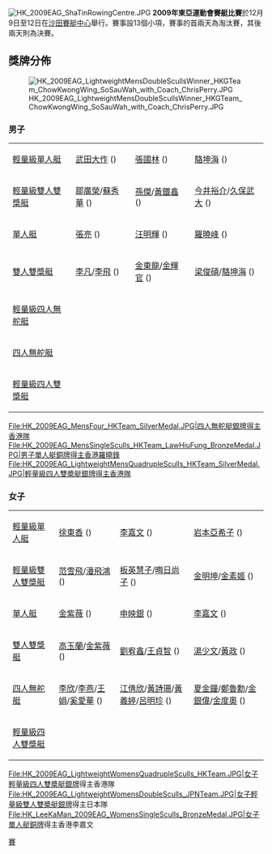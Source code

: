 [[File:HK_2009EAG_ShaTinRowingCentre.JPG|thumb]] 
'''2009年東亞運動會賽艇比賽'''於12月9日至12日在[[城門河|沙田賽艇中心]]舉行。賽事設13個小項，賽事的首兩天為淘汰賽，其後兩天則為決賽。

== 獎牌分佈 ==
[[File:HK_2009EAG_LightweightMensDoubleScullsWinner_HKGTeam_ChowKwongWing_SoSauWah_with_Coach_ChrisPerry.JPG|thumb]]
===男子===
{| {{MedalistTable|type=項目|style=font-size:small;}}
|-
| [[2009年東亞運動會賽艇比賽—男子輕量級單人艇|輕量級單人艇]]
| [[武田大作|武田大作]] ({{JPN}})
| [[張國林|張國林]] ({{CHN}})
| [[駱坤海|駱坤海]] ({{HKG}})
|-
| [[2009年東亞運動會賽艇比賽—男子輕量級雙人雙槳艇|輕量級雙人雙槳艇]]
| [[鄒廣榮|鄒廣榮]]/[[蘇秀華|蘇秀華]] ({{HKG}}) 
| [[孫傑|孫傑]]/[[黃鐵鑫|黃鐵鑫]] ({{CHN}})
| [[今井裕介|今井裕介]]/[[久保武大|久保武大]] ({{JPN}})
|-
| [[2009年東亞運動會賽艇比賽—男子單人艇|單人艇]]
| [[張亮_(賽艇運動員)|張亮]] ({{CHN}})
| [[汪明輝|汪明輝]] ({{TPE}})
| [[羅曉峰|羅曉峰]] ({{HKG}})
|-
| [[2009年東亞運動會賽艇比賽—男子雙人雙槳艇|雙人雙槳艇]]
| [[李凡|李凡]]/[[李飛|李飛]] ({{CHN}})
| [[金東龍|金東龍]]/[[金輝官|金輝官]] ({{KOR}})
| [[梁俊碩|梁俊碩]]/[[駱坤海|駱坤海]] ({{HKG}})
|-
| [[2009年東亞運動會賽艇比賽—男子輕量級四人無舵艇|輕量級四人無舵艇]]
| 
| 
|
|-
| [[2009年東亞運動會賽艇比賽—男子四人無舵艇|四人無舵艇]]
| {{CHN}}
| {{HKG}}
| {{TPE}}
|-
| [[2009年東亞運動會賽艇比賽—男子輕量級四人雙槳艇|輕量級四人雙槳艇]]
| {{CHN}}
| {{HKG}}
| {{PRK}}
|}
<gallery>
File:HK_2009EAG_MensFour_HKTeam_SilverMedal.JPG|四人無舵艇銀牌得主香港隊 
File:HK_2009EAG_MensSingleSculls_HKTeam_LawHiuFung_BronzeMedal.JPG|男子單人艇銅牌得主香港羅曉鋒
File:HK_2009EAG_LightweightMensQuadrupleSculls_HKTeam_SilverMedal.JPG|輕量級四人雙槳艇銀牌得主香港隊
</gallery>

===女子===
{| {{MedalistTable|type=項目|style=font-size:small;}}
|-
| [[2009年東亞運動會賽艇比賽—女子輕量級單人艇|輕量級單人艇]]
| [[徐東香|徐東香]] ({{CHN}})
| [[李嘉文|李嘉文]] ({{HKG}})
| [[岩本亞希子|岩本亞希子]] ({{JPN}})
|-
| [[2009年東亞運動會賽艇比賽—女子輕量級雙人雙槳艇|輕量級雙人雙槳艇]]
| [[范雪飛|范雪飛]]/[[潘飛鴻|潘飛鴻]] ({{CHN}})
| [[板英慧子|板英慧子]]/[[晦日尚子|晦日尚子]] ({{JPN}})
| [[金明坤|金明坤]]/[[金素姬|金素姬]] ({{KOR}})
|-
| [[2009年東亞運動會賽艇比賽—女子單人艇|單人艇]]
| [[金紫薇|金紫薇]] ({{CHN}})
| [[申映銀|申映銀]] ({{KOR}})
| [[李嘉文|李嘉文]] ({{HKG}})
|-
| [[2009年東亞運動會賽艇比賽—女子雙人雙槳艇|雙人雙槳艇]]
| [[高玉蘭|高玉蘭]]/[[金紫薇|金紫薇]] ({{CHN}})
| [[劉宥鑫|劉宥鑫]]/[[王貞智|王貞智]] ({{TPE}})
| [[湯少文|湯少文]]/[[黃政|黃政]] ({{HKG}})
|-
| [[2009年東亞運動會賽艇比賽—女子四人無舵艇|四人無舵艇]]
| [[李欣|李欣]]/[[李燕|李燕]]/[[王娟|王娟]]/[[奚愛華|奚愛華]] ({{CHN}})
| [[江倩欣|江倩欣]]/[[黃詩珊|黃詩珊]]/[[黃義婷|黃義婷]]/[[呂明珍|呂明珍]] ({{TPE}})
| [[夏金鐘|夏金鐘]]/[[鄭魯勳|鄭魯勳]]/[[金銀偉|金銀偉]]/[[金度奧|金度奧]] ({{PRK}})
|-
| [[2009年東亞運動會賽艇比賽—女子輕量級四人雙槳艇|輕量級四人雙槳艇]]
| {{CHN}}
| {{HKG}}
| {{TPE}}
|}
<gallery>
File:HK_2009EAG_LightweightWomensQuadrupleSculls_HKTeam.JPG|女子輕量級四人雙槳艇[[銀牌|銀牌]]得主香港隊
File:HK_2009EAG_LightweightWomensDoubleSculls_JPNTeam.JPG|女子輕量級雙人雙槳艇[[銀牌|銀牌]]得主日本隊
File:HK_LeeKaMan_2009EAG_WomensSingleSculls_BronzeMedal.JPG|女子單人艇[[銅牌|銅牌]]得主香港李嘉文
</gallery>

{{2009年東亞運動會}}

[[Category:2009年東亞運動會比賽項目|賽]]
